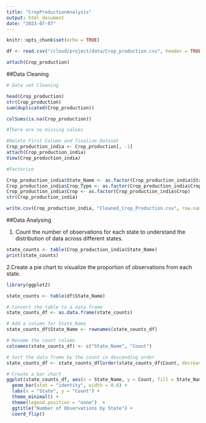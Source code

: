 ```yaml
---
title: "CropProductionAnalysis"
output: html_document
date: "2023-07-07"
---
```


```r
knitr::opts_chunk$set(echo = TRUE)
```

```r
df <- read.csv("/cloud/project/data/Crop_production.csv", header = TRUE)

```


```r
attach(Crop_production)
```

##Data Cleaning

```r
# Data set Cleaning

head(Crop_production)
str(Crop_production)
sum(duplicated(Crop_production))

colSums(is.na(Crop_production))

#There are no missing values

#Delete First Column and finalize Dataset
Crop_production_india <- Crop_production[, -1]
attach(Crop_production_india)
View(Crop_production_india)

```

```r
#Factorize

Crop_production_india$State_Name <- as.factor(Crop_production_india$State_Name)
Crop_production_india$Crop_Type <- as.factor(Crop_production_india$Crop_Type)
Crop_production_india$Crop <- as.factor(Crop_production_india$Crop)
str(Crop_production_india)

write.csv(Crop_production_india, "Cleaned_Crop_Production.csv", row.names = FALSE)

```

##Data Analysing 

1.	Count the number of observations for each state to understand the distribution of data across different states.

```r
state_counts <- table(Crop_production_india$State_Name)
print(state_counts)

```

2.Create a pie chart to visualize the proportion of observations from each state.

```r
library(ggplot2)

state_counts <- table(df$State_Name)

# Convert the table to a data frame
state_counts_df <- as.data.frame(state_counts)

# Add a column for State_Name
state_counts_df$State_Name <- rownames(state_counts_df)

# Rename the count column
colnames(state_counts_df) <- c("State_Name", "Count")

# Sort the data frame by the count in descending order
state_counts_df <- state_counts_df[order(state_counts_df$Count, decreasing = TRUE), ]

# Create a bar chart
ggplot(state_counts_df, aes(x = State_Name, y = Count, fill = State_Name)) +
  geom_bar(stat = "identity", width = 0.6) +
  labs(x = "State", y = "Count") +
  theme_minimal() +
  theme(legend.position = "none")  +
  ggtitle("Number of Observations by State") +
  coord_flip()


```





